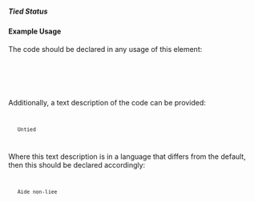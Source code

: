 ===== Tied Status ===== 
{{for revision 1.03}}

==== Example Usage ====

The code should be declared in any usage of this element:

<code xml>
    <tied-status code="5"/>
</code>

Additionally, a text description of the code can be provided:

<code xml>
    <tied-status code="5">Untied</tied-status>
</code>

Where this text description is in a language that differs from the default, then this should be declared accordingly:

<code xml>
    <tied-status code="5" xml:lang="fr">Aide non-liee</tied-status>
</code>